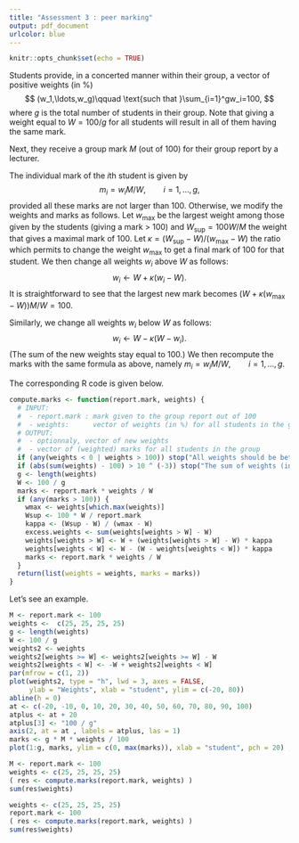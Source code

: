 ```yaml
---
title: "Assessment 3 : peer marking"
output: pdf_document
urlcolor: blue
---
```


```r
knitr::opts_chunk$set(echo = TRUE)
```


Students provide, in a concerted manner within their group, a vector of positive weights (in \%)
$$
(w_1,\ldots,w_g)\qquad \text{such that }\sum_{i=1}^gw_i=100,
$$
where $g$ is the total number of students in their group. Note that giving a weight equal to $W=100 /g$ for all students will result in all of them having the same mark.

Next, they receive a group mark $M$ (out of 100) for their group report by a lecturer.

The individual mark of the $i$th student is given by
$$
m_i=w_iM/W, \qquad i=1,\ldots,g, 
$$ 
provided all these marks are not larger than 100. Otherwise, we modify the weights and marks as follows. Let $w_{\max}$ be the largest weight among those given by the students (giving a mark $>$ 100) and $W_{\sup}=100W/M$ the weight that gives a maximal mark of 100. Let $\kappa=(W_{\sup}-W)/(w_{\max}-W)$ the ratio which permits to change the weight $w_{\max}$ to get a final mark of 100 for that student. We then change all weights $w_i$ above $W$ as follows:
$$
w_i \longleftarrow W + \kappa(w_i - W).
$$
It is straightforward to see that the largest new mark becomes $(W + \kappa(w_{\max} - W))M/W=100$.

Similarly, we change all weights $w_i$ below $W$ as follows:
$$
w_i \longleftarrow W - \kappa(W - w_i).
$$
(The sum of the new weights stay equal to 100.) We then recompute the marks with the same formula as above, namely $m_i=w_iM/W, \qquad i=1,\ldots,g$.


The corresponding R code is given below.



```r
compute.marks <- function(report.mark, weights) {
  # INPUT:
  #  - report.mark : mark given to the group report out of 100
  #  - weights:      vector of weights (in %) for all students in the group
  # OUTPUT:
  #  - optionnaly, vector of new weights
  #  - vector of (weighted) marks for all students in the group
  if (any(weights < 0 | weights > 100)) stop("All weights should be between 0 and 100.")
  if (abs(sum(weights) - 100) > 10 ^ (-3)) stop("The sum of weights (in %) should be 100.")
  g <- length(weights)
  W <- 100 / g
  marks <- report.mark * weights / W
  if (any(marks > 100)) {
    wmax <- weights[which.max(weights)]
    Wsup <- 100 * W / report.mark
    kappa <- (Wsup - W) / (wmax - W)
    excess.weights <- sum(weights[weights > W] - W)
    weights[weights > W] <- W + (weights[weights > W] - W) * kappa
    weights[weights < W] <- W - (W - weights[weights < W]) * kappa
    marks <- report.mark * weights / W
  }
  return(list(weights = weights, marks = marks))
}
```

Let's see an example.


```r
M <- report.mark <- 100
weights <-  c(25, 25, 25, 25)
g <- length(weights)
W <- 100 / g
weights2 <- weights
weights2[weights >= W] <- weights2[weights >= W] - W
weights2[weights < W] <- -W + weights2[weights < W]
par(mfrow = c(1, 2))
plot(weights2, type = "h", lwd = 3, axes = FALSE, 
     ylab = "Weights", xlab = "student", ylim = c(-20, 80))
abline(h = 0)
at <- c(-20, -10, 0, 10, 20, 30, 40, 50, 60, 70, 80, 90, 100)
atplus <- at + 20
atplus[3] <- "100 / g"
axis(2, at = at , labels = atplus, las = 1)
marks <- g * M * weights / 100
plot(1:g, marks, ylim = c(0, max(marks)), xlab = "student", pch = 20) ; abline(h = 100)
```


```r
M <- report.mark <- 100
weights <- c(25, 25, 25, 25)
( res <- compute.marks(report.mark, weights) )
sum(res$weights)
```

```r
weights <- c(25, 25, 25, 25)
report.mark <- 100
( res <- compute.marks(report.mark, weights) )
sum(res$weights)
```


